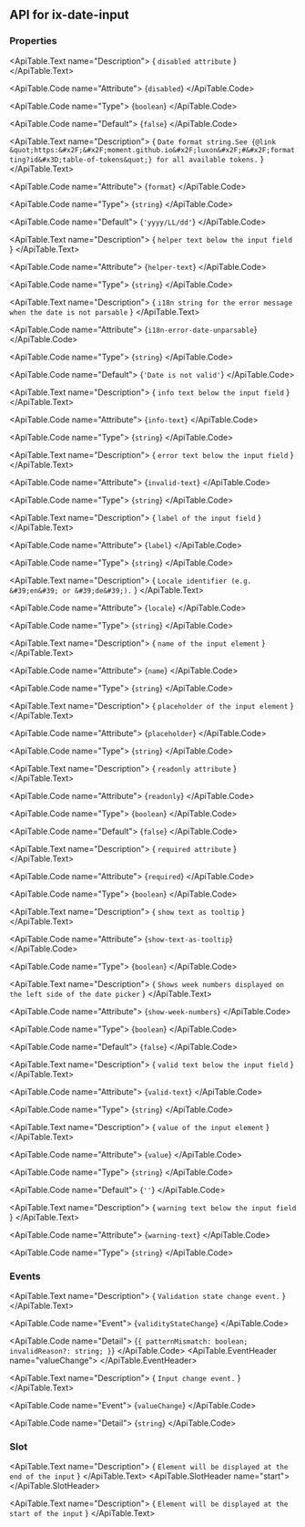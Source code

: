 
## API for ix-date-input

### Properties

<ApiTable id="property-disabled">
  <ApiTable.PropertyHeader name="disabled" singleFramework="">
  </ApiTable.PropertyHeader>

  <ApiTable.Text name="Description">
    { `disabled attribute` }
  </ApiTable.Text>

  <ApiTable.Code name="Attribute">
    {`disabled`}
  </ApiTable.Code>

  <ApiTable.Code name="Type">
   {`boolean`}
  </ApiTable.Code>

  <ApiTable.Code name="Default">
    {`false`}
  </ApiTable.Code>

</ApiTable>
<ApiTable id="property-format">
  <ApiTable.PropertyHeader name="format" singleFramework="">
  </ApiTable.PropertyHeader>

  <ApiTable.Text name="Description">
    { `Date format string.See {@link &quot;https:&#x2F;&#x2F;moment.github.io&#x2F;luxon&#x2F;#&#x2F;formatting?id&#x3D;table-of-tokens&quot;} for all available tokens.` }
  </ApiTable.Text>

  <ApiTable.Code name="Attribute">
    {`format`}
  </ApiTable.Code>

  <ApiTable.Code name="Type">
   {`string`}
  </ApiTable.Code>

  <ApiTable.Code name="Default">
    {`'yyyy/LL/dd'`}
  </ApiTable.Code>

</ApiTable>
<ApiTable id="property-helperText">
  <ApiTable.PropertyHeader name="helperText" singleFramework="">
  </ApiTable.PropertyHeader>

  <ApiTable.Text name="Description">
    { `helper text below the input field` }
  </ApiTable.Text>

  <ApiTable.Code name="Attribute">
    {`helper-text`}
  </ApiTable.Code>

  <ApiTable.Code name="Type">
   {`string`}
  </ApiTable.Code>


</ApiTable>
<ApiTable id="property-i18nErrorDateUnparsable">
  <ApiTable.PropertyHeader name="i18nErrorDateUnparsable" singleFramework="">
  </ApiTable.PropertyHeader>

  <ApiTable.Text name="Description">
    { `i18n string for the error message when the date is not parsable` }
  </ApiTable.Text>

  <ApiTable.Code name="Attribute">
    {`i18n-error-date-unparsable`}
  </ApiTable.Code>

  <ApiTable.Code name="Type">
   {`string`}
  </ApiTable.Code>

  <ApiTable.Code name="Default">
    {`'Date is not valid'`}
  </ApiTable.Code>

</ApiTable>
<ApiTable id="property-infoText">
  <ApiTable.PropertyHeader name="infoText" singleFramework="">
  </ApiTable.PropertyHeader>

  <ApiTable.Text name="Description">
    { `info text below the input field` }
  </ApiTable.Text>

  <ApiTable.Code name="Attribute">
    {`info-text`}
  </ApiTable.Code>

  <ApiTable.Code name="Type">
   {`string`}
  </ApiTable.Code>


</ApiTable>
<ApiTable id="property-invalidText">
  <ApiTable.PropertyHeader name="invalidText" singleFramework="">
  </ApiTable.PropertyHeader>

  <ApiTable.Text name="Description">
    { `error text below the input field` }
  </ApiTable.Text>

  <ApiTable.Code name="Attribute">
    {`invalid-text`}
  </ApiTable.Code>

  <ApiTable.Code name="Type">
   {`string`}
  </ApiTable.Code>


</ApiTable>
<ApiTable id="property-label">
  <ApiTable.PropertyHeader name="label" singleFramework="">
  </ApiTable.PropertyHeader>

  <ApiTable.Text name="Description">
    { `label of the input field` }
  </ApiTable.Text>

  <ApiTable.Code name="Attribute">
    {`label`}
  </ApiTable.Code>

  <ApiTable.Code name="Type">
   {`string`}
  </ApiTable.Code>


</ApiTable>
<ApiTable id="property-locale">
  <ApiTable.PropertyHeader name="locale" singleFramework="">
  </ApiTable.PropertyHeader>

  <ApiTable.Text name="Description">
    { `Locale identifier (e.g. &#39;en&#39; or &#39;de&#39;).` }
  </ApiTable.Text>

  <ApiTable.Code name="Attribute">
    {`locale`}
  </ApiTable.Code>

  <ApiTable.Code name="Type">
   {`string`}
  </ApiTable.Code>


</ApiTable>
<ApiTable id="property-name">
  <ApiTable.PropertyHeader name="name" singleFramework="">
  </ApiTable.PropertyHeader>

  <ApiTable.Text name="Description">
    { `name of the input element` }
  </ApiTable.Text>

  <ApiTable.Code name="Attribute">
    {`name`}
  </ApiTable.Code>

  <ApiTable.Code name="Type">
   {`string`}
  </ApiTable.Code>


</ApiTable>
<ApiTable id="property-placeholder">
  <ApiTable.PropertyHeader name="placeholder" singleFramework="">
  </ApiTable.PropertyHeader>

  <ApiTable.Text name="Description">
    { `placeholder of the input element` }
  </ApiTable.Text>

  <ApiTable.Code name="Attribute">
    {`placeholder`}
  </ApiTable.Code>

  <ApiTable.Code name="Type">
   {`string`}
  </ApiTable.Code>


</ApiTable>
<ApiTable id="property-readonly">
  <ApiTable.PropertyHeader name="readonly" singleFramework="">
  </ApiTable.PropertyHeader>

  <ApiTable.Text name="Description">
    { `readonly attribute` }
  </ApiTable.Text>

  <ApiTable.Code name="Attribute">
    {`readonly`}
  </ApiTable.Code>

  <ApiTable.Code name="Type">
   {`boolean`}
  </ApiTable.Code>

  <ApiTable.Code name="Default">
    {`false`}
  </ApiTable.Code>

</ApiTable>
<ApiTable id="property-required">
  <ApiTable.PropertyHeader name="required" singleFramework="">
  </ApiTable.PropertyHeader>

  <ApiTable.Text name="Description">
    { `required attribute` }
  </ApiTable.Text>

  <ApiTable.Code name="Attribute">
    {`required`}
  </ApiTable.Code>

  <ApiTable.Code name="Type">
   {`boolean`}
  </ApiTable.Code>


</ApiTable>
<ApiTable id="property-showTextAsTooltip">
  <ApiTable.PropertyHeader name="showTextAsTooltip" singleFramework="">
  </ApiTable.PropertyHeader>

  <ApiTable.Text name="Description">
    { `show text as tooltip` }
  </ApiTable.Text>

  <ApiTable.Code name="Attribute">
    {`show-text-as-tooltip`}
  </ApiTable.Code>

  <ApiTable.Code name="Type">
   {`boolean`}
  </ApiTable.Code>


</ApiTable>
<ApiTable id="property-showWeekNumbers">
  <ApiTable.PropertyHeader name="showWeekNumbers" singleFramework="">
      <SinceTag message={`3.0.0`} />
  </ApiTable.PropertyHeader>

  <ApiTable.Text name="Description">
    { `Shows week numbers displayed on the left side of the date picker` }
  </ApiTable.Text>

  <ApiTable.Code name="Attribute">
    {`show-week-numbers`}
  </ApiTable.Code>

  <ApiTable.Code name="Type">
   {`boolean`}
  </ApiTable.Code>

  <ApiTable.Code name="Default">
    {`false`}
  </ApiTable.Code>

</ApiTable>
<ApiTable id="property-validText">
  <ApiTable.PropertyHeader name="validText" singleFramework="">
  </ApiTable.PropertyHeader>

  <ApiTable.Text name="Description">
    { `valid text below the input field` }
  </ApiTable.Text>

  <ApiTable.Code name="Attribute">
    {`valid-text`}
  </ApiTable.Code>

  <ApiTable.Code name="Type">
   {`string`}
  </ApiTable.Code>


</ApiTable>
<ApiTable id="property-value">
  <ApiTable.PropertyHeader name="value" singleFramework="">
  </ApiTable.PropertyHeader>

  <ApiTable.Text name="Description">
    { `value of the input element` }
  </ApiTable.Text>

  <ApiTable.Code name="Attribute">
    {`value`}
  </ApiTable.Code>

  <ApiTable.Code name="Type">
   {`string`}
  </ApiTable.Code>

  <ApiTable.Code name="Default">
    {`''`}
  </ApiTable.Code>

</ApiTable>
<ApiTable id="property-warningText">
  <ApiTable.PropertyHeader name="warningText" singleFramework="">
  </ApiTable.PropertyHeader>

  <ApiTable.Text name="Description">
    { `warning text below the input field` }
  </ApiTable.Text>

  <ApiTable.Code name="Attribute">
    {`warning-text`}
  </ApiTable.Code>

  <ApiTable.Code name="Type">
   {`string`}
  </ApiTable.Code>


</ApiTable>


### Events

<ApiTable id="event-validityStateChange">
  <ApiTable.EventHeader name="validityStateChange">
  </ApiTable.EventHeader>

  <ApiTable.Text name="Description">
    { `Validation state change event.` }
  </ApiTable.Text>

  <ApiTable.Code name="Event">
    {`validityStateChange`}
  </ApiTable.Code>

  <ApiTable.Code name="Detail">
    {`{ patternMismatch: boolean; invalidReason?: string; }`}
  </ApiTable.Code>
</ApiTable>
<ApiTable id="event-valueChange">
  <ApiTable.EventHeader name="valueChange">
  </ApiTable.EventHeader>

  <ApiTable.Text name="Description">
    { `Input change event.` }
  </ApiTable.Text>

  <ApiTable.Code name="Event">
    {`valueChange`}
  </ApiTable.Code>

  <ApiTable.Code name="Detail">
    {`string`}
  </ApiTable.Code>
</ApiTable>


### Slot

<ApiTable id="slot-end">
  <ApiTable.SlotHeader name="end">
  </ApiTable.SlotHeader>

  <ApiTable.Text name="Description">
    { `Element will be displayed at the end of the input` }
  </ApiTable.Text>
</ApiTable>
<ApiTable id="slot-start">
  <ApiTable.SlotHeader name="start">
  </ApiTable.SlotHeader>

  <ApiTable.Text name="Description">
    { `Element will be displayed at the start of the input` }
  </ApiTable.Text>
</ApiTable>


